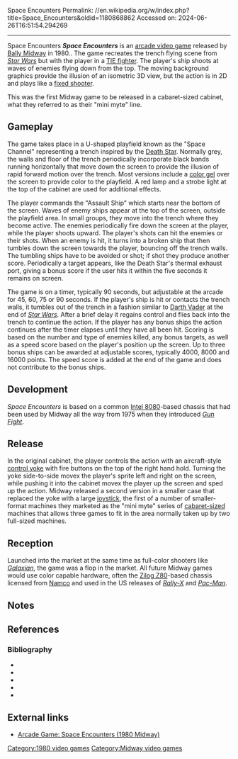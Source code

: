 Space Encounters
Permalink: //en.wikipedia.org/w/index.php?title=Space_Encounters&oldid=1180868862
Accessed on: 2024-06-26T16:51:54.294269



------
Space Encounters
{{Short description|1980 video game}}
{{about|the 1980 video game|the 1978 television special|The Carpenters...Space Encounters}}
{{Infobox video game
 |title       = Space Encounters
 |image       = Space_Encounters_flier.jpg
 |caption     = Arcade flyer
 |developer   = 
 |publisher   = [[Midway Games|Bally Midway]]
 |director    = 
 |designer    = 
 |composer    = 
 |arcade system = Midway [[Intel 8080]]
 |released    = 1980
 |genre       = [[Fixed shooter]]
 |modes       =
 |platforms   = [[Arcade video game|Arcade]]
}}
'''''Space Encounters''''' is an [[arcade video game]] released by  [[Midway Games|Bally Midway]] in 1980.. The game recreates the trench flying scene from ''[[Star Wars]]'' but with the player in a [[TIE fighter]]. The player's ship shoots at waves of enemies flying down from the top. The moving background graphics provide the illusion of an isometric 3D view, but the action is in 2D and plays like a [[fixed shooter]].

This was the first Midway game to be released in a cabaret-sized cabinet, what they referred to as their "mini myte" line.

==Gameplay==
The game takes place in a U-shaped playfield known as the "Space Channel"{{sfn|Flier|1980|p=2}} representing a trench inspired by the [[Death Star]]. Normally grey, the walls and floor of the trench periodically incorporate black bands running horizontally that move down the screen to provide the illusion of rapid forward motion over the trench. Most versions include a [[color gel]] over the screen to provide color to the playfield.{{sfn|Mini|1980|p=2}} A red lamp and a strobe light at the top of the cabinet are used for additional effects.{{sfn|Manual|1980|p=12}}{{efn|It is not clear if the lamps were used in the mini myte versions as well, which had a different display layout.}}

The player commands the "Assault Ship"{{sfn|Mini|1980|p=1}}{{efn|Known as "Defense Ship" in the original manual.{{sfn|Manual|1980|p=1}}}} which starts near the bottom of the screen. Waves of enemy ships appear at the top of the screen, outside the playfield area. In small groups, they move into the trench where they become active.{{sfn|Mini|1980|p=2}} The enemies periodically fire down the screen at the player, while the player shoots upward. The player's shots can hit the enemies or their shots. When an enemy is hit, it turns into a broken ship that then tumbles down the screen towards the player, bouncing off the trench walls. The tumbling ships have to be avoided or shot; if shot they produce another score. Periodically a target appears, like the Death Star's thermal exhaust port, giving a bonus score if the user hits it within the five seconds it remains on screen.{{sfn|Mini|1980|p=3}}

The game is on a timer, typically 90 seconds, but adjustable at the arcade for 45, 60, 75 or 90 seconds.{{sfn|Flier|1980|p=2}} If the player's ship is hit or contacts the trench walls, it tumbles out of the trench in a fashion similar to [[Darth Vader]] at the end of ''[[Star Wars (film)|Star Wars]]''. After a brief delay it regains control and flies back into the trench to continue the action. If the player has any bonus ships the action continues after the timer elapses until they have all been hit. Scoring is based on the number and type of enemies killed, any bonus targets, as well as a speed score based on the player's position up the screen. Up to three bonus ships can be awarded at adjustable scores, typically 4000, 8000 and 16000 points.{{sfn|Mini|1980|p=3}} The speed score is added at the end of the game and does not contribute to the bonus ships.{{sfn|Flier|1980|p=2}}

==Development==
''Space Encounters'' is based on a common [[Intel 8080]]-based chassis that had been used by Midway all the way from 1975 when they introduced ''[[Gun Fight]]''.{{sfn|Midway}} 

==Release==
In the original cabinet, the player controls the action with an aircraft-style [[Yoke (aeronautics)|control yoke]] with fire buttons on the top of the right hand hold. Turning the yoke side-to-side movex the player's sprite left and right on the screen, while pushing it into the cabinet movex the player up the screen and sped up the action. Midway released a second version in a smaller case that replaced the yoke with a large [[joystick]], the first of a number of smaller-format machines they marketed as the "mini myte" series of [[Arcade cabinet#Mini or cabaret cabinets|cabaret-sized]] machines that allows three games to fit in the area normally taken up by two full-sized machines.{{sfn|Mini|1980|p=1}}

==Reception==
Launched into the market at the same time as full-color shooters like ''[[Galaxian]]'', the game was a flop in the market.{{sfn|SE}} All future Midway games would use color capable hardware, often the [[Zilog Z80]]-based chassis licensed from [[Namco]] and used in the US releases of ''[[Rally-X]]'' and ''[[Pac-Man]]''.{{sfn|Midway}}

==Notes==
{{notelist}}

==References==
{{reflist}}

===Bibliography===
* {{cite tech report
 |title=Space Encounters
 |publisher=Midway Manufacturing
 |date=1980
 |ref=CITEREFFlier1980
}}
* {{cite tech report
 |title=Midway's new mini myte video games
 |publisher=Midway Manufacturing
 |date=1980
 |ref=CITEREFMini1980
}}
* {{cite book
 |url=https://www.arcade-museum.com/manuals-videogames/S/SpaceEncounters.pdf
 |title=Midway's Space Encounters Parts and Operating Manual
 |publisher=Midway Manufacturing
 |date=August 1980
 |ref=CITEREFManual1980
}}
* {{cite web
 |url=https://www.arcade-museum.com/game_detail.php?game_id=9649
 |title=Space Encounters
 |website=International Arcade Museum
 |ref=CITEREFSE
}}
* {{cite web
 |url=https://www.arcade-museum.com/manuf_detail.php?manuf_id=711&orig_game_id=&sort=3
 |title=Midway Manufacturing
 |website=International Arcade Museum
 |ref=CITEREFMidway
}}

==External links==
* [https://www.youtube.com/watch?v=flTl8tQHaTQ Arcade Game: Space Encounters (1980 Midway)]

[[Category:1980 video games]]
[[Category:Midway video games]]